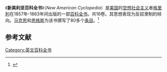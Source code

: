 《'''新美利坚百科全书'''》（''New American Cyclopedia''）是[[美国|美国]]的[[空想社会主义|空想社会主义]]者[[格里利|格里利]]在1857年-1863年间出版的一部[[百科全书|百科全书]]。共16卷。其思想表现为反奴隶制的倾向。[[马克思|马克思]]和[[恩格斯|恩格斯]]为该书撰写了80多个[[条目|条目]]。<ref>{{cite book| author = [[金常政|金常政]] | title = 百科全书的故事 | publisher = 北京图书馆出版社 | date = 2005-03 | location = 北京 | pages =60-61 | url = | doi = | id = | isbn = 7501326231 }}</ref>

==参考文献==
<div class="references-small">
<references></references>
</div>
{{stub}}
[[Category:英文百科全书|Category:英文百科全书]]